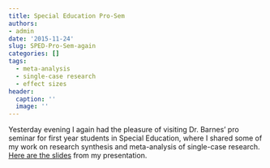```yaml
---
title: Special Education Pro-Sem
authors:
- admin
date: '2015-11-24'
slug: SPED-Pro-Sem-again
categories: []
tags:
  - meta-analysis
  - single-case research
  - effect sizes
header:
  caption: ''
  image: ''
---
```


Yesterday evening I again had the pleasure of visiting Dr. Barnes' pro seminar for first year students in Special Education, where I shared some of my work on research synthesis and meta-analysis of single-case research. [Here are the slides](/files/Barnes-Pro-Sem-2015-11.pdf) from my presentation.
